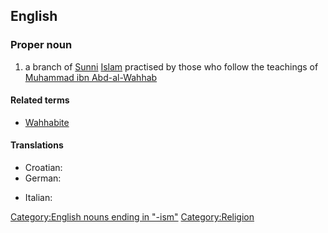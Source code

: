 {{wikipedia}}
==English==

===Proper noun===
{{en-proper noun|-}}

#{{Islam}} a branch of [[Sunni]] [[Islam]] practised by those who follow the teachings of [[w:Muhammad ibn Abd-al-Wahhab|Muhammad ibn Abd-al-Wahhab]]

====Related terms====
*[[Wahhabite]]

====Translations====
{{trans-top}}
* Croatian: {{t-|hr|vahabizam|m}}
* German: {{t-|de|Wahhabismus|m}}
{{trans-mid}}
* Italian: {{t-|it|wahhabismo|m}}
{{trans-bottom}}

[[Category:English nouns ending in "-ism"]]
[[Category:Religion]]